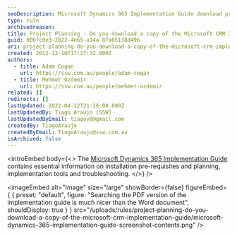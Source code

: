 ```yaml
---
seoDescription: Microsoft Dynamics 365 Implementation Guide download provides essential planning and installation resources for a successful CRM implementation.
type: rule
archivedreason:
title: Project Planning - Do you download a copy of the Microsoft CRM Implementation Guide?
guid: 006fc0e3-2822-4e65-a14a-87a05138d496
uri: project-planning-do-you-download-a-copy-of-the-microsoft-crm-implementation-guide
created: 2012-12-10T17:27:32.000Z
authors:
  - title: Adam Cogan
    url: https://ssw.com.au/people/adam-cogan
  - title: Mehmet Ozdemir
    url: https://ssw.com.au/people/mehmet-ozdemir
related: []
redirects: []
lastUpdated: 2022-04-12T21:36:00.000Z
lastUpdatedBy: Tiago Araújo [SSW]
lastUpdatedByEmail: tiagov8@gmail.com
createdBy: TiagoAraujo
createdByEmail: TiagoAraujo@ssw.com.au
isArchived: false
---
```


<introEmbed
  body={<>
The [Microsoft Dynamics 365 Implementation Guide](https://www.d365implementationguide.com/books/asvr/#p=i) contains essential information on installation pre-requisites and planning, implementation tools and troubleshooting.
  </>}
/>

<imageEmbed
  alt="Image"
  size="large"
  showBorder={false}
  figureEmbed={ {
    preset: "default",
    figure: "Searching the PDF version of the implementation guide is much nicer than the Word document",
    shouldDisplay: true
  } }
  src="/uploads/rules/project-planning-do-you-download-a-copy-of-the-microsoft-crm-implementation-guide/microsoft-dynamics-365-implementation-guide-screenshot-contents.png"
/>
